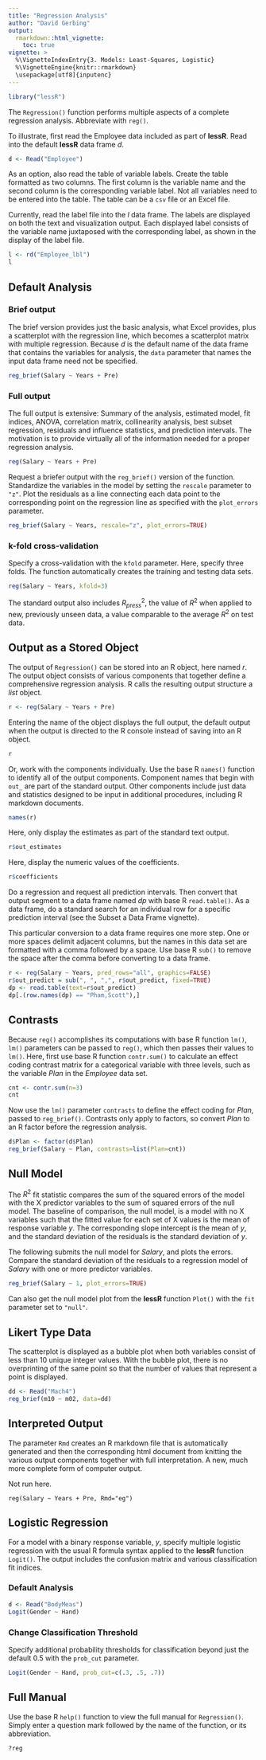 ```yaml
---
title: "Regression Analysis"
author: "David Gerbing"
output: 
  rmarkdown::html_vignette:
    toc: true
vignette: >
  %\VignetteIndexEntry{3. Models: Least-Squares, Logistic}
  %\VignetteEngine{knitr::rmarkdown}
  \usepackage[utf8]{inputenc}
---
```


```r
library("lessR")
```

The `Regression()` function performs multiple aspects of a complete regression analysis. Abbreviate with `reg()`.


To illustrate, first read the Employee data included as part of __lessR__. Read into the default __lessR__ data frame _d_.

```r
d <- Read("Employee")
```

As an option, also read the table of variable labels. Create the table formatted as two columns. The first column is the variable name and the second column is the corresponding variable label. Not all variables need to be entered into the table. The table can be a `csv` file or an Excel file.

Currently, read the label file into the _l_ data frame. The labels are displayed on both the text and visualization output. Each displayed label consists of the variable name juxtaposed with the corresponding label, as shown in the display of the label file.

```r
l <- rd("Employee_lbl")
l
```

## Default Analysis 

### Brief output

The brief version provides just the basic analysis, what Excel provides, plus a scatterplot with the regression line, which becomes a scatterplot matrix with multiple regression. Because _d_ is the default name of the data frame that contains the variables for analysis, the `data` parameter that names the input data frame need not be specified.

```r
reg_brief(Salary ~ Years + Pre)
```


### Full output

The full output is extensive: Summary of the analysis, estimated model, fit indices, ANOVA, correlation matrix, collinearity analysis, best subset regression, residuals and influence statistics, and prediction intervals. The motivation is to provide virtually all of the information needed for a proper regression analysis.

```r
reg(Salary ~ Years + Pre)
```

Request a briefer output with the `reg_brief()` version of the function. Standardize the variables in the model by setting the `rescale` parameter to `"z"`. Plot the residuals as a line connecting each data point to the corresponding point on the regression line as specified with the `plot_errors` parameter.

```r
reg_brief(Salary ~ Years, rescale="z", plot_errors=TRUE)
```


### k-fold cross-validation

Specify a cross-validation with the `kfold` parameter. Here, specify three folds. The function automatically creates the training and testing data sets.

```r
reg(Salary ~ Years, kfold=3)
```

The standard output also includes $R^2_{press}$, the value of $R^2$ when applied to new, previously unseen data, a value comparable to the average $R^2$ on test data. 


## Output as a Stored Object

The output of `Regression()` can be stored into an R object, here named _r_. The output object consists of various components that together define a comprehensive regression analysis. R calls the resulting output structure a _list_ object.

```r
r <- reg(Salary ~ Years + Pre)
```

Entering the name of the object displays the full output, the default output when the output is directed to the R console instead of saving into an R object.

```r
r
```

Or, work with the components individually. Use the base R `names()` function to identify all of the output components. Component names that begin with `out_` are part of the standard output. Other components include just data and statistics designed to be input in additional procedures, including R markdown documents.

```r
names(r)
```

Here, only display the estimates as part of the standard text output.

```r
r$out_estimates
```


Here, display the numeric values of the coefficients.

```r
r$coefficients
```

Do a regression and request all prediction intervals. Then convert that output segment to a data frame named _dp_ with base R `read.table()`. As a data frame, do a standard search for an individual row for a specific prediction interval (see the Subset a Data Frame vignette). 

This particular conversion to a data frame requires one more step. One or more spaces delimit adjacent columns, but the names in this data set are formatted with a comma followed by a space. Use base R `sub()` to remove the space after the comma before converting to a data frame.

```r
r <- reg(Salary ~ Years, pred_rows="all", graphics=FALSE)
r$out_predict = sub(", ", ",", r$out_predict, fixed=TRUE)
dp <- read.table(text=r$out_predict)
dp[.(row.names(dp) == "Pham,Scott"),]
```


## Contrasts

Because `reg()` accomplishes its computations with base R function `lm()`, `lm()` parameters can be passed to `reg()`, which then passes their values to `lm()`. Here, first use base R function `contr.sum()` to calculate an effect coding contrast matrix for a categorical variable with three levels, such as the variable _Plan_ in the _Employee_ data set.

```r
cnt <- contr.sum(n=3)
cnt
```

Now use the `lm()` parameter `contrasts` to define the effect coding for _Plan_, passed to `reg_brief()`. Contrasts only apply to factors, so convert _Plan_ to an R factor before the regression analysis.

```r
d$Plan <- factor(d$Plan)
reg_brief(Salary ~ Plan, contrasts=list(Plan=cnt))
```


## Null Model

The $R^2$ fit statistic compares the sum of the squared errors of the model with the X predictor variables to the sum of squared errors of the null model.  The baseline of comparison, the null model, is a model with no X variables such that the fitted value for each set of X values is the mean of response variable $y$. The corresponding slope intercept is the mean of $y$, and the standard deviation of the residuals is the standard deviation of $y$.

The following submits the null model for _Salary_, and plots the errors. Compare the standard deviation of the residuals to a regression model of _Salary_ with one or more predictor variables.

```r
reg_brief(Salary ~ 1, plot_errors=TRUE)
```

Can also get the null model plot from the __lessR__ function `Plot()` with the `fit` parameter set to `"null"`.


## Likert Type Data

The scatterplot is displayed as a bubble plot when both variables consist of less than 10 unique integer values. With the bubble plot, there is no overprinting of the same point so that the number of values that represent a point is displayed.

```r
dd <- Read("Mach4")
reg_brief(m10 ~ m02, data=dd)
```



## Interpreted Output

The parameter `Rmd` creates an R markdown file that is automatically generated and then the corresponding html document from knitting the various output components together with full interpretation. A new, much more complete form of computer output.

Not run here.

```
reg(Salary ~ Years + Pre, Rmd="eg")
```

## Logistic Regression

For a model with a binary response variable, $y$, specify multiple logistic regression with the usual R formula syntax applied to the __lessR__ function `Logit()`. The output includes the confusion matrix and various classification fit indices. 


### Default Analysis

```r
d <- Read("BodyMeas")
Logit(Gender ~ Hand)
```


### Change Classification Threshold

Specify additional probability thresholds for classification beyond just the default 0.5 with the `prob_cut` parameter.

```r
Logit(Gender ~ Hand, prob_cut=c(.3, .5, .7))
```


## Full Manual

Use the base R `help()` function to view the full manual for `Regression()`. Simply enter a question mark followed by the name of the function, or its abbreviation.

```
?reg
```

